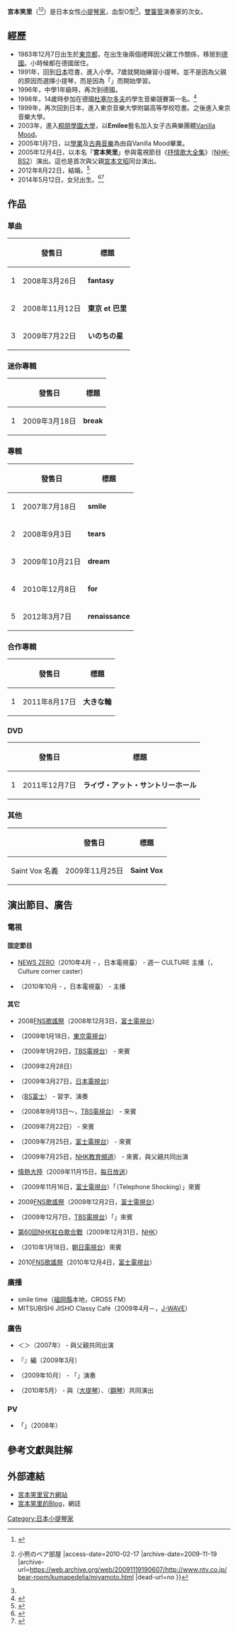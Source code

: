 {{Japanese|japanese=宮本 笑里|kana=みやもと えみり|romaji=Miyamoto Emiri}}
'''宮本笑里'''（{{bd|1983年|12月7日}}<ref name="yahooprofile">{{Cite web |url=http://talent.yahoo.co.jp/pf/profile/pp17914 |title=宮本笑里 - プロフィール - Yahoo!人物名鑑 |accessdate=2010-02-17 |archive-date=2012-06-04 |archive-url=https://web.archive.org/web/20120604085808/http://talent.yahoo.co.jp/pf/profile/pp17914 |dead-url=no }}</ref><ref name="ntvbearroom">{{Cite web |url=http://www.ntv.co.jp/bear-room/kumapedelia/miyamoto.html |title=宮本笑里 - クマペディア {{!}} 小熊のベア部屋 |access-date=2010-02-17 |archive-date=2009-11-19 |archive-url=https://web.archive.org/web/20091119190607/http://www.ntv.co.jp/bear-room/kumapedelia/miyamoto.html |dead-url=no }}</ref>）是日本女性[[小提琴家|小提琴家]]，血型O型<ref name="yahooprofile"/>。[[雙簧管|雙簧管]]演奏家{{tsl|ja|宮本文昭|宮本文昭}}的次女。

== 經歷 ==
* 1983年12月7日出生於[[東京都|東京都]]，在出生後兩個禮拜因父親工作關係，移居到[[德國|德國]]。小時候都在德國居住。
* 1991年，回到[[日本|日本]]唸書，進入小學。7歲就開始練習小提琴。並不是因為父親的原因而選擇小提琴，而是因為「{{nihongo|音樂教室的老師看起來很和善|音楽教室の先生が優しそうだ}}」而開始學習。
* 1996年，中學1年級時，再次到德國。
* 1998年，14歲時參加在德國[[杜塞尔多夫|杜塞尔多夫]]的學生音樂競賽第一名。<ref name="sonymusicbio">{{Cite web |url=http://www.sonymusic.co.jp/Music/Arch/SR/emirimiyamoto/m_bio.html |title=Sony Music Online Japan : 宮本　笑里 : プロフィール |accessdate=2010-02-17 |archive-date=2009-09-21 |archive-url=https://web.archive.org/web/20090921182804/http://www.sonymusic.co.jp/Music/Arch/SR/emirimiyamoto/m_bio.html |dead-url=no }}</ref>
* 1999年，再次回到日本，進入東京音樂大學附屬高等學校唸書。之後進入東京音樂大學。
* 2003年，進入[[桐朋學園大學|桐朋學園大學]]，以'''Emilee'''藝名加入女子古典樂團體[[Vanilla_Mood|Vanilla Mood]]。
* 2005年1月7日，以[[學業|學業]]及[[古典音樂|古典音樂]]為由自Vanilla Mood畢業。
* 2005年12月4日，以本名「'''宮本笑里'''」參與電視節目《[[抒情歌大全集|抒情歌大全集]]》（[[NHK-BS2|NHK-BS2]]）演出。這也是首次與父親[[宮本文昭|宮本文昭]]同台演出。
* 2012年8月22日，結婚。<ref>{{Cite news|url=http://www.barks.jp/news/?id=1000083771|title=宮本笑里 : 宮本笑里、ウェディングドレス姿を特別に披露|publisher=BARKS ニュース|accessdate=2012-11-10|date=2012-10-10|language=ja|archive-date=2012-10-11|archive-url=https://web.archive.org/web/20121011011423/http://www.barks.jp/news/?id=1000083771|dead-url=no}}</ref>
* 2014年5月12日，女兒出生。<ref>{{Cite web |url=http://6109.jp/emirimiyamoto/?year=20140513 |title=ご報告。 |access-date=2015-09-20 |archive-date=2014-05-14 |archive-url=https://web.archive.org/web/20140514081215/http://6109.jp/emirimiyamoto/?year=20140513 |dead-url=yes }}</ref><ref>{{Cite web |url=http://beauty.oricon.co.jp/trend-culture/trend/news/2037418/full/ |title=バイオリニスト・宮本笑里が第1子女児出産「幸せな気持ちでいっぱい」 |accessdate=2015-09-20 |archive-date=2016-02-02 |archive-url=https://web.archive.org/web/20160202104638/http://beauty.oricon.co.jp/trend-culture/trend/news/2037418/full/ |dead-url=no }}</ref>

== 作品 ==
=== 單曲 ===
{| class="wikitable" 
!  !! 發售日 !! 標題
|-
! 1
| 2008年3月26日|| '''fantasy'''
|-
! 2
| 2008年11月12日|| '''東京 et 巴里'''
|-
! 3
| 2009年7月22日|| '''いのちの星'''
|}
=== 迷你專輯 ===
{| class="wikitable" 
!  !! 發售日 !! 標題
|-
! 1
| 2009年3月18日|| '''break'''
|}
=== 專輯 === 
{| class="wikitable" 
!  !! 發售日 !! 標題
|-
! 1
| 2007年7月18日|| '''smile'''
|-
! 2
| 2008年9月3日|| '''tears'''
|-
! 3
| 2009年10月21日|| '''dream'''
|-
! 4
| 2010年12月8日|| '''for'''
|-
! 5
| 2012年3月7日|| '''renaissance'''
|}

=== 合作專輯 ===
{| class="wikitable" 
!  !! 發售日 !! 標題
|-
! 1
| 2011年8月17日|| '''大きな輪'''
|}
=== DVD ===
{| class="wikitable" 
!  !! 發售日 !! 標題
|-
! 1
| 2011年12月7日|| '''ライヴ・アット・サントリーホール'''
|}
=== 其他 ===
{| class="wikitable" 
!  !! 發售日 !! 標題
|-
! Saint Vox 名義
| 2009年11月25日|| '''Saint Vox'''
|}

== 演出節目、廣告 ==
=== 電視 ===
==== 固定節目 ====
* [[News_zero|NEWS ZERO]]（2010年4月 - ，日本電視臺） - 週一 CULTURE 主播（{{lang|ja|カルチャーコーナーキャスター}}，Culture corner caster）
* {{tsl|ja|Culture Journal|}}（2010年10月 - ，日本電視臺） - 主播
==== 其它 ====
* 2008[[FNS歌謠祭|FNS歌謠祭]]（2008年12月3日，[[富士電視台|富士電視台]]）
* {{lang|ja|みゅーじん}}（2009年1月18日，[[東京電視台|東京電視台]]）
* {{lang|ja|2時っチャオ!}}（2009年1月29日，[[TBS電視台|TBS電視台]]） - 來賓
* {{lang|ja|女神の勝負食}}（2009年2月28日）
* {{lang|ja|アナザースカイ}}（2009年3月27日，[[日本電視台|日本電視台]]）
* {{lang|ja|Beポンキッキ}}（[[BS富士|BS富士]]） - 習字、演奏
* {{lang|ja|日立 世界・ふしぎ発見!}}（2008年9月13日～，[[TBS電視台|TBS電視台]]） - 來賓
* {{lang|ja|小熊のベア部屋}}（2009年7月22日） - 來賓
* {{lang|ja|マツケン・今ちゃん・オセロのGO!GO!サタ}}（2009年7月25日，[[富士電視台|富士電視台]]） - 來賓
* {{lang|ja|となりの子育て}}（2009年7月25日，[[NHK教育頻道|NHK教育頻道]]） - 來賓，與父親{{tsl|ja|宮本文昭|宮本文昭}}共同出演
* [[情熱大陸|情熱大陸]]（2009年11月15日，[[每日放送|每日放送]]）
* {{lang|ja|森田一義アワー 笑っていいとも!}}（2009年11月16日，[[富士電視台|富士電視台]]）「{{lang|ja|テレフォンショッキング}}（Telephone Shocking）」來賓
* 2009[[FNS歌謠祭|FNS歌謠祭]]（2009年12月2日，[[富士電視台|富士電視台]]）
* {{lang|ja|はなまるマーケット}}（2009年12月7日，[[TBS電視台|TBS電視台]]）「{{lang|ja|はなまるカフェ}}」來賓
* [[第60回NHK紅白歌合戰|第60回NHK紅白歌合戰]]（2009年12月31日，[[NHK|NHK]]）
* {{lang|ja|徹子の部屋}}（2010年1月18日，[[朝日電視台|朝日電視台]]）來賓
* 2010[[FNS歌謠祭|FNS歌謠祭]]（2010年12月4日，[[富士電視台|富士電視台]]）

=== 廣播 ===
* smile time（[[福岡縣|福岡縣]]本地，CROSS FM）
* MITSUBISHI JISHO Classy Café（2009年4月－，[[J-WAVE|J-WAVE]]）

=== 廣告 ===
* {{lang|ja|サッポロビール ヱビス}}＜{{lang|ja|ザ・ホップ}}＞（2007年） - 與父親{{tsl|ja|宮本文昭|宮本文昭}}共同出演
* {{lang|ja|ヤマザキナビスコ コーンチップ}}『{{lang|ja|ハンディサイズ新発売}}』編（2009年3月）
* {{lang|ja|ファーストリテイリングユニクロフリースイメージキャラクター}}（2009年10月） - 「{{lang|ja|2つの性格的なマズルカ〜オベルタス}}」演奏
* {{lang|ja|ヤマザキナビスコ　プレミアムクラッカー「プレミアムハーモニー」編}}（2010年5月） - 與{{lang|ja|水野由紀}}（[[大提琴|大提琴]]）、{{lang|ja|前田健治}}（[[鋼琴|鋼琴]]）共同演出

=== PV ===
* {{tsl|ja|ゴスペラーズ||ゴスペラーズ（The Gospellers）}}「{{tsl|ja|Sky High|}}」（2008年）

== 參考文獻與註解 ==
{{Reflist|2}}

== 外部連結 ==
* [http://emirimiyamoto.com/ 宮本笑里官方網站]{{Wayback|url=http://emirimiyamoto.com/ |date=20100124022453 }}{{ja}}
* [https://web.archive.org/web/20100212131214/http://playlog.jp/emirimiyamoto/blog 宮本笑里的Blog]，網誌 {{ja}}

[[Category:日本小提琴家|Category:日本小提琴家]]